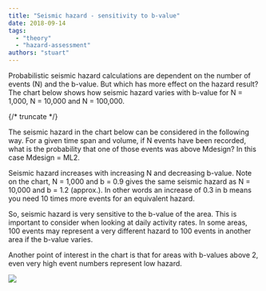 ```yaml
---
title: "Seismic hazard - sensitivity to b-value"
date: 2018-09-14
tags:
  - "theory"
  - "hazard-assessment"
authors: "stuart"
---
```


Probabilistic seismic hazard calculations are dependent on the number of events (N) and the b-value. But which has more effect on the hazard result? The chart below shows how seismic hazard varies with b-value for N = 1,000, N = 10,000 and N = 100,000.

{/* truncate */}

The seismic hazard in the chart below can be considered in the following way. For a given time span and volume, if N events have been recorded, what is the probability that one of those events was above Mdesign? In this case Mdesign = ML2.

Seismic hazard increases with increasing N and decreasing b-value. Note on the chart, N = 1,000 and b = 0.9 gives the same seismic hazard as N = 10,000 and b = 1.2 (approx.). In other words an increase of 0.3 in b means you need 10 times more events for an equivalent hazard.

So, seismic hazard is very sensitive to the b-value of the area. This is important to consider when looking at daily activity rates. In some areas, 100 events may represent a very different hazard to 100 events in another area if the b-value varies.

Another point of interest in the chart is that for areas with b-values above 2, even very high event numbers represent low hazard.

![](/img/bvalue.png)
